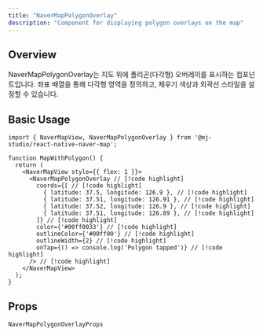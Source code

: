 ```yaml
---
title: "NaverMapPolygonOverlay"
description: "Component for displaying polygon overlays on the map"
---
```


## Overview

NaverMapPolygonOverlay는 지도 위에 폴리곤(다각형) 오버레이를 표시하는 컴포넌트입니다.
좌표 배열을 통해 다각형 영역을 정의하고, 채우기 색상과 외곽선 스타일을 설정할 수 있습니다.

## Basic Usage

```tsx
import { NaverMapView, NaverMapPolygonOverlay } from '@mj-studio/react-native-naver-map';

function MapWithPolygon() {
  return (
    <NaverMapView style={{ flex: 1 }}>
      <NaverMapPolygonOverlay // [!code highlight]
        coords={[ // [!code highlight]
          { latitude: 37.5, longitude: 126.9 }, // [!code highlight]
          { latitude: 37.51, longitude: 126.91 }, // [!code highlight]
          { latitude: 37.52, longitude: 126.9 }, // [!code highlight]
          { latitude: 37.51, longitude: 126.89 }, // [!code highlight]
        ]} // [!code highlight]
        color={'#00ff0033'} // [!code highlight]
        outlineColor={'#00ff00'} // [!code highlight]
        outlineWidth={2} // [!code highlight]
        onTap={() => console.log('Polygon tapped')} // [!code highlight]
      /> // [!code highlight]
    </NaverMapView>
  );
}
```

## Props

`NaverMapPolygonOverlayProps`

<AutoTypeTable path="../src/component/NaverMapPolygonOverlay.tsx" name="NaverMapPolygonOverlayProps" />
